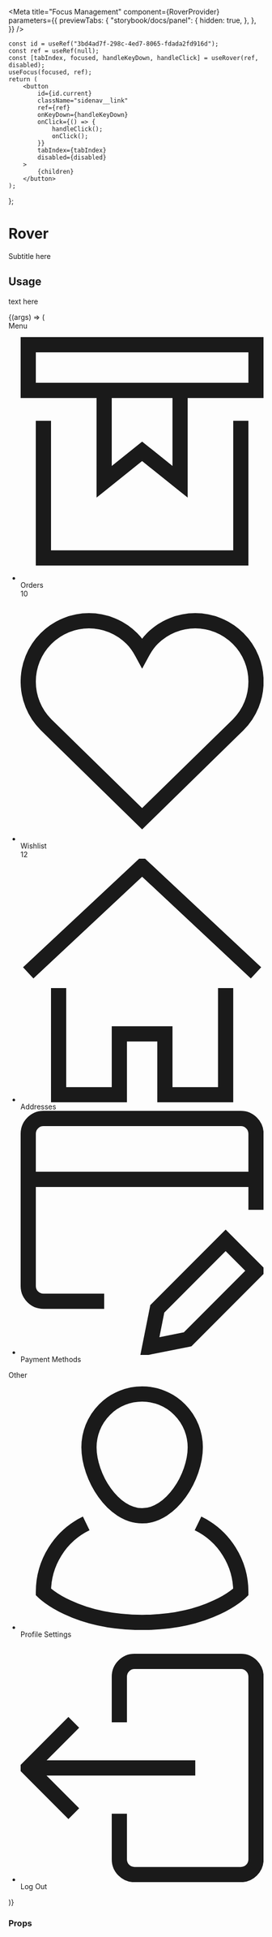 
<Meta
	title="Focus Management"
	component={RoverProvider}
	parameters={{
		previewTabs: {
			"storybook/docs/panel": {
				hidden: true,
			},
		},
	}}
/>

<style>{`
	.sidenav {
		display: flex;
		flex-direction: column;
		justify-content: flex-start;
		align-items: flex-start;
		width: 20rem;
		font-family: sans-serif;
	}

	.sidenav__label {
		height: 1.5rem;
		margin: 0 0 1rem 0;
		padding: 0;
		border: 0;
		text-align: left;
		color: #555;
		font-size: 12px;
		text-transform: uppercase;
		letter-spacing: 1px;
	}

	.sidenav__label,
	.sidenav__list {
		width: 100%;
	}

	.sidenav__list {
		display: flex;
		flex-direction: column;
		justify-content: flex-start;
		align-items: flex-start;
		margin: 0 0 1.5rem 0;
		padding: 0;
		list-style-type: none;
		gap: 0.5rem;
	}

	.sidenav__list li,
	.sidenav__link {
		height: 3rem;
		display: flex;
		flex-direction: row;
		align-items: center;
	}

	.sidenav__link {
		flex-direction: space-between;
		appearance: none;
		border: none;
		background: transparent;
		padding: 0.25rem 1rem;
		border-radius: 0.25rem;
	}

	.sidenav__link:focus {
		outline: 1px solid #fff;
		outline-offset: -4px;
	}

	.sidenav__link[tabindex='0'] {
		background-color: black;
		color: white;
	}

	.sidenav__link[tabindex='0'] .sidenav__counter {
		background-color: #fff;
		color: black;
	}

	.sidenav__list li,
	.sidenav__list button,
	.sidenav__left {
		display: flex;
		width: 100%;
	}

	.sidenav__icon {
		width: 1.25rem;
		height: 1.25rem;
		margin-right: 0.5rem;
	}

	.sidenav__link-text {
		margin: 0;
		padding: 0;
		border: 0;
		white-space: nowrap;
		overflow: hidden;
		text-overflow: ellipsis;
		margin-right: 0.5rem;
		font-size: 1.25rem;
	}

	.sidenav__counter {
		padding: 2px 8px;
		background-color: #b9b9b9;
		color: #222;
		border-radius: 1.25rem;
		justify-self: flex-end
	}
`}</style>

	const id = useRef("3bd4ad7f-298c-4ed7-8065-fdada2fd916d");
	const ref = useRef(null);
	const [tabIndex, focused, handleKeyDown, handleClick] = useRover(ref, disabled);
	useFocus(focused, ref);
	return (
		<button
			id={id.current}
			className="sidenav__link"
			ref={ref}
			onKeyDown={handleKeyDown}
			onClick={() => {
				handleClick();
				onClick();
			}}
			tabIndex={tabIndex}
			disabled={disabled}
		>
			{children}
		</button>
	);
};

# Rover

<Subtitle>Subtitle here</Subtitle>

## Usage

text here

<Canvas>
	<Story
		name="Rover"
		args={{
			direction: "vertical",
		}}
	>
		{(args) => (
			<RoverProvider {...args}>
				<nav className="sidenav" id="sidenav">
					<span className="sidenav__label">Menu</span>
					<ul className="sidenav__list">
						<li>
							<SidenavLink disabled={false} onClick={action("Button One clicked")}>
								<div className="sidenav__left">
									<svg className="sidenav__icon" viewBox="0 0 16 16" aria-hidden="true">
										<g fill="none" strokeWidth="1" stroke="currentColor" strokeLinecap="round" strokeLinejoin="round">
											<polyline points="10.5,3.5 10.5,9.5 8,7.5 5.5,9.5 5.5,3.5" />
											<rect x="0.5" y="0.5" width="15" height="3"></rect>
											<polyline points="14.5,5.5 14.5,14.5 1.5,14.5 1.5,5.5" />
										</g>
									</svg>
									<span className="sidenav__link-text">Orders</span>
								</div>
								<span className="sidenav__counter">10</span>
							</SidenavLink>
						</li>
						<li>
							<SidenavLink disabled={false} onClick={action("Button Two clicked")}>
								<div className="sidenav__left">
									<svg className="sidenav__icon" viewBox="0 0 16 16" aria-hidden="true">
										<path
											fill="none"
											stroke="currentColor"
											strokeWidth="1"
											strokeLinecap="round"
											strokeLinejoin="round"
											d="M14.328,2.672 c-1.562-1.562-4.095-1.562-5.657,0C8.391,2.952,8.18,3.27,8,3.601c-0.18-0.331-0.391-0.65-0.672-0.93 c-1.562-1.562-4.095-1.562-5.657,0c-1.562,1.562-1.562,4.095,0,5.657L8,14.5l6.328-6.172C15.891,6.766,15.891,4.234,14.328,2.672z"
										></path>
									</svg>
									<span className="sidenav__link-text">Wishlist</span>
								</div>
								<span className="sidenav__counter">12</span>
							</SidenavLink>
						</li>
						<li>
							<SidenavLink disabled={false} onClick={action("Button Three clicked")}>
								<div className="sidenav__left">
									<svg className="sidenav__icon" viewBox="0 0 16 16" aria-hidden="true">
										<g fill="none" strokeWidth="1" stroke="currentColor" strokeLinecap="round" strokeLinejoin="round">
											<polyline points=" 15.5,7.5 8,0.5 0.5,7.5" />
											<polyline points="2.5,8.5 2.5,15.5 6.5,15.5 6.5,11.5 9.5,11.5 9.5,15.5 13.5,15.5 13.5,8.5" />
										</g>
									</svg>
									<span className="sidenav__link-text">Addresses</span>
								</div>
							</SidenavLink>
						</li>
						<li>
							<SidenavLink disabled={false} onClick={action("Button Four clicked")}>
								<div className="sidenav__left">
									<svg className="sidenav__icon" viewBox="0 0 16 16" aria-hidden="true">
										<g fill="none" strokeWidth="1" stroke="currentColor" strokeLinecap="round" strokeLinejoin="round">
											<line x1="0.5" y1="4.5" x2="15.5" y2="4.5"></line>
											<path d="M5.5,12.5h-4 c-0.552,0-1-0.448-1-1v-10c0-0.552,0.448-1,1-1h13c0.552,0,1,0.448,1,1v5"></path>
											<polygon points="11,15 8.5,15.5 9,13 13.5,8.5 15.5,10.5 "></polygon>
										</g>
									</svg>
									<span className="sidenav__link-text">Payment Methods</span>
								</div>
							</SidenavLink>
						</li>
					</ul>
					<span className="sidenav__label">Other</span>
					<ul className="sidenav__list">
						<li>
							<SidenavLink disabled={false} onClick={action("Button Five clicked")}>
								<div className="sidenav__left">
									<svg className="sidenav__icon" viewBox="0 0 16 16" aria-hidden="true">
										<g fill="none" strokeWidth="1" stroke="currentColor" strokeLinecap="round" strokeLinejoin="round">
											<path d="M4.318,9A5,5,0,0,0,1.5,13.5h0s2,2,6.5,2,6.5-2,6.5-2h0A5,5,0,0,0,11.681,9"></path>
											<path d="M11.5,4c0,1.933-1.567,4.5-3.5,4.5S4.5,5.933,4.5,4a3.5,3.5,0,0,1,7,0Z"></path>
										</g>
									</svg>
									<span className="sidenav__link-text">Profile Settings</span>
								</div>
							</SidenavLink>
						</li>
						<li>
							<SidenavLink disabled={false} onClick={action("Button Six clicked")}>
								<div className="sidenav__left">
									<svg className="sidenav__icon" viewBox="0 0 16 16" aria-hidden="true">
										<g fill="none" strokeWidth="1" stroke="currentColor" strokeLinecap="round" strokeLinejoin="round">
											<path d="M6.5,5.5v-3 c0-0.552,0.448-1,1-1h7c0.552,0,1,0.448,1,1v12c0,0.552-0.448,1-1,1h-7c-0.552,0-1-0.448-1-1v-3"></path>
											<line x1="11.5" y1="8.5" x2="0.5" y2="8.5"></line>
											<polyline points="3.5,5.5 0.5,8.5 3.5,11.5" />
										</g>
									</svg>
									<span className="sidenav__link-text">Log Out</span>
								</div>
							</SidenavLink>
						</li>
					</ul>
				</nav>
			</RoverProvider>
		)}
	</Story>
</Canvas>

### Props

<ArgsTable story="Rover" />

